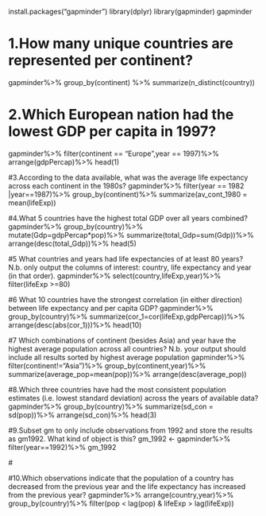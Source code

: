 install.packages("gapminder")
library(dplyr)
library(gapminder)
gapminder

# 1.How many unique countries are represented per continent?

gapminder%>%
  group_by(continent) %>% 
  summarize(n_distinct(country))

# 2.Which European nation had the lowest GDP per capita in 1997?

gapminder%>%
  filter(continent == "Europe",year == 1997)%>%
  arrange(gdpPercap)%>%
  head(1)
  
#3.According to the data available, what was the average life expectancy across each continent in the 1980s?
gapminder%>%
  filter(year == 1982 |year==1987)%>%
  group_by(continent)%>%
  summarize(av_cont_1980 = mean(lifeExp))

#4.What 5 countries have the highest total GDP over all years combined?
gapminder%>%
  group_by(country)%>%
  mutate(Gdp=gdpPercap*pop)%>%
  summarize(total_Gdp=sum(Gdp))%>%
  arrange(desc(total_Gdp))%>%
  head(5)

#5 What countries and years had life expectancies of at least 80 years? N.b. only output the columns of interest: country, life expectancy and year (in that order).
gapminder%>%
  select(country,lifeExp,year)%>%
  filter(lifeExp >=80)

#6 What 10 countries have the strongest correlation (in either direction) between life expectancy and per capita GDP?
gapminder%>%
  group_by(country)%>%
  summarize(cor_1=cor(lifeExp,gdpPercap))%>%
  arrange(desc(abs(cor_1)))%>%
    head(10)

#7 Which combinations of continent (besides Asia) and year have the highest average population across all countries? N.b. your output should include all results sorted by highest average population
gapminder%>%
  filter(continent!="Asia")%>%
  group_by(continent,year)%>%
  summarize(average_pop=mean(pop))%>%
 arrange(desc(average_pop))

  
#8.Which three countries have had the most consistent population estimates (i.e. lowest standard deviation) across the years of available data?
gapminder%>%
  group_by(country)%>%
   summarize(sd_con = sd(pop))%>%
    arrange(sd_con)%>%
     head(3)
  
#9.Subset gm to only include observations from 1992 and store the results as gm1992. What kind of object is this?
gm_1992 <- gapminder%>%
                filter(year==1992)%>%
   gm_1992
  
  #

#10.Which observations indicate that the population of a country has decreased from the previous year and the life expectancy has increased from the previous year? 
gapminder%>%
  arrange(country,year)%>%
  group_by(country)%>%
  filter(pop < lag(pop) & lifeExp > lag(lifeExp))

